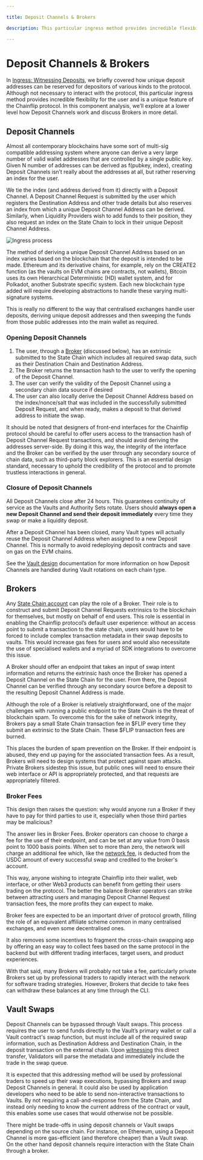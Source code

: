 ```yaml
---

title: Deposit Channels & Brokers

description: This particular ingress method provides incredible flexibility for the user and is a unique feature of the Chainflip protocol.

---
```


# Deposit Channels & Brokers

In [Ingress: Witnessing Deposits](../validator-network/ingress-witnessing-deposits.md), we briefly covered how unique deposit addresses can be reserved for depositors of various kinds to the protocol. Although not necessary to interact with the protocol, this particular ingress method provides incredible flexibility for the user and is a unique feature of the Chainflip protocol. In this component analysis, we’ll explore at a lower level how Deposit Channels work and discuss Brokers in more detail.

## Deposit Channels

Almost all contemporary blockchains have some sort of multi-sig compatible addressing system where anyone can derive a very large number of valid wallet addresses that are controlled by a single public key. Given N number of addresses can be derived as f(pubkey, index), creating Deposit Channels isn’t really about the addresses at all, but rather reserving an index for the user.

We tie the index (and address derived from it) directly with a Deposit Channel. A Deposit Channel Request is submitted by the user which registers the Destination Address and other trade details but also reserves an index from which a unique Deposit Channel Address can be derived. Similarly, when Liquidity Providers wish to add funds to their position, they also request an index on the State Chain to lock in their unique Deposit Channel Address.

![Ingress process](/concepts/Ingress.png)

The method of deriving a unique Deposit Channel Address based on an index varies based on the blockchain that the deposit is intended to be made. Ethereum and its derivative chains, for example, rely on the CREATE2 function (as the vaults on EVM chains are contracts, not wallets), Bitcoin uses its own Hierarchical Deterministic (HD) wallet system, and for Polkadot, another Substrate specific system. Each new blockchain type added will require developing abstractions to handle these varying multi-signature systems.

This is really no different to the way that centralised exchanges handle user deposits, deriving unique deposit addresses and then sweeping the funds from those public addresses into the main wallet as required.

### Opening Deposit Channels

1. The user, through a [Broker](deposit-channels-and-brokers.md#brokers) (discussed below), has an extrinsic submitted to the State Chain which includes all required swap data, such as their Destination Chain and Destination Address.
2. The Broker returns the transaction hash to the user to verify the opening of the Deposit Channel.
3. The user can verify the validity of the Deposit Channel using a secondary chain data source if desired
4. The user can also locally derive the Deposit Channel Address based on the index/nonce/salt that was included in the successfully submitted Deposit Request, and when ready, makes a deposit to that derived address to initiate the swap.

It should be noted that designers of front-end interfaces for the Chainflip protocol should be careful to offer users access to the transaction hash of Deposit Channel Request transactions, and should avoid deriving the addresses server-side. By doing it this way, the integrity of the interface and the Broker can be verified by the user through any secondary source of chain data, such as third-party block explorers. This is an essential design standard, necessary to uphold the credibility of the protocol and to promote trustless interactions in general.

### Closure of Deposit Channels

All Deposit Channels close after 24 hours. This guarantees continuity of service as the Vaults and Authority Sets rotate. Users should **always open a new Deposit Channel and send their deposit immediately** every time they swap or make a liquidity deposit.

After a Deposit Channel has been closed, many Vault types will actually reuse the Deposit Channel Address when assigned to a new Deposit Channel. This is normally to avoid redeploying deposit contracts and save on gas on the EVM chains.

See the [Vault design](../components/bitcoin-vault-design.mdx) documentation for more information on how Deposit Channels are handled during Vault rotations on each chain type.

## Brokers

Any [State Chain account](../validator-network/state-chain-flip-gateway.md) can play the role of a Broker. Their role is to construct and submit Deposit Channel Requests extrinsics to the blockchain for themselves, but mostly on behalf of end users. This role is essential in enabling the Chainflip protocol’s default user experience: without an access point to submit a transaction to the state chain, users would have to be forced to include complex transaction metadata in their swap deposits to vaults. This would increase gas fees for users and would also necessitate the use of specialised wallets and a myriad of SDK integrations to overcome this issue.

A Broker should offer an endpoint that takes an input of swap intent information and returns the extrinsic hash once the Broker has opened a Deposit Channel on the State Chain for the user. From there, the Deposit Channel can be verified through any secondary source before a deposit to the resulting Deposit Channel Address is made.

Although the role of a Broker is relatively straightforward, one of the major challenges with running a public endpoint to the State Chain is the threat of blockchain spam. To overcome this for the sake of network integrity, Brokers pay a small State Chain transaction fee in \$FLIP every time they submit an extrinsic to the State Chain. These $FLIP transaction fees are burned.

This places the burden of spam prevention on the Broker. If their endpoint is abused, they end up paying for the associated transaction fees. As a result, Brokers will need to design systems that protect against spam attacks. Private Brokers sidestep this issue, but public ones will need to ensure their web interface or API is appropriately protected, and that requests are appropriately filtered.

### Broker Fees

This design then raises the question: why would anyone run a Broker if they have to pay for third parties to use it, especially when those third parties may be malicious?

The answer lies in Broker Fees. Broker operators can choose to charge a fee for the use of their endpoint, and can be set at any value from 0 basis point to 1000 basis points.
When set to more than zero, the network will charge an additional fee which, like the [network fee](../token-economics/incentive-design-emission-and-burning#the-network-fee), is deducted from the USDC amount of every successful swap and credited to the broker's account.

This way, anyone wishing to integrate Chainflip into their wallet, web interface, or other Web3 products can benefit from getting their users trading on the protocol. The better the balance Broker operators can strike between attracting users and managing Deposit Channel Request transaction fees, the more profits they can expect to make.

Broker fees are expected to be an important driver of protocol growth, filling the role of an equivalent affiliate scheme common in many centralised exchanges, and even some decentralised ones.

It also removes some incentives to fragment the cross-chain swapping app by offering an easy way to collect fees based on the same protocol in the backend but with different trading interfaces, target users, and product experiences.

With that said, many Brokers will probably not take a fee, particularly private Brokers set up by professional traders to rapidly interact with the network for software trading strategies. However, Brokers that decide to take fees can withdraw these balances at any time through the CLI.

## Vault Swaps

Deposit Channels can be bypassed through Vault swaps. This process requires the user to send funds directly to the Vault’s primary wallet or call a Vault contract's swap function, but must include all of the required swap information, such as Destination Address and Destination Chain, in the deposit transaction on the external chain. Upon [witnessing](../validator-network/ingress-witnessing-deposits.md#witnessing) this direct transfer, Validators will parse the metadata and immediately include the trade in the swap queue.

It is expected that this addressing method will be used by professional traders to speed up their swap executions, bypassing Brokers and swap Deposit Channels in general. It could also be used by application developers who need to be able to send non-interactive transactions to Vaults. By not requiring a call-and-response from the State Chain, and instead only needing to know the current address of the contract or vault, this enables some use cases that would otherwise not be possible.

There might be trade-offs in using deposit channels or Vault swaps depending on the source chain. For instance, on Ethereum, using a Deposit Channel is more gas-efficient (and therefore cheaper) than a Vault swap. On the other hand deposit channels require interaction with the State Chain through a broker.
